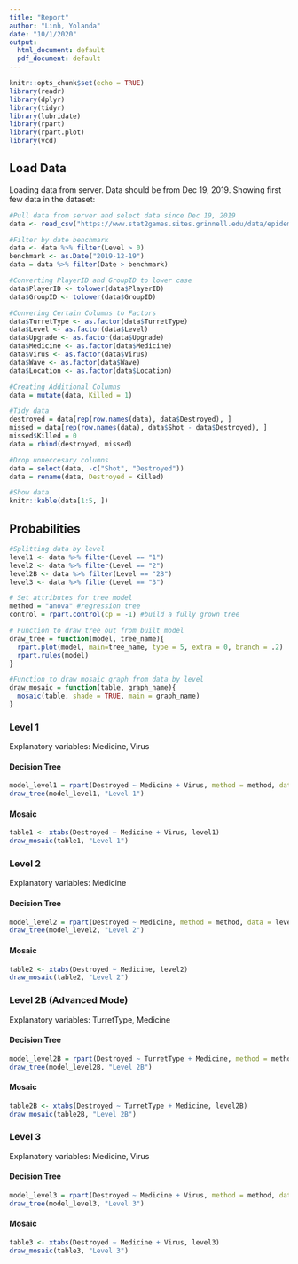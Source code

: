 ```yaml
---
title: "Report"
author: "Linh, Yolanda"
date: "10/1/2020"
output:
  html_document: default
  pdf_document: default
---
```


```r
knitr::opts_chunk$set(echo = TRUE)
library(readr)
library(dplyr)
library(tidyr)
library(lubridate)
library(rpart)
library(rpart.plot)
library(vcd)
```

## Load Data

Loading data from server. Data should be from Dec 19, 2019. Showing first few data in the dataset:

```r
#Pull data from server and select data since Dec 19, 2019
data <- read_csv("https://www.stat2games.sites.grinnell.edu/data/epidemic/getdata.php")
```

```r
#Filter by date benchmark
data <- data %>% filter(Level > 0)
benchmark <- as.Date("2019-12-19")
data = data %>% filter(Date > benchmark)

#Converting PlayerID and GroupID to lower case
data$PlayerID <- tolower(data$PlayerID)
data$GroupID <- tolower(data$GroupID)

#Convering Certain Columns to Factors
data$TurretType <- as.factor(data$TurretType)
data$Level <- as.factor(data$Level)
data$Upgrade <- as.factor(data$Upgrade)
data$Medicine <- as.factor(data$Medicine)
data$Virus <- as.factor(data$Virus)
data$Wave <- as.factor(data$Wave)
data$Location <- as.factor(data$Location)

#Creating Additional Columns
data = mutate(data, Killed = 1)

#Tidy data
destroyed = data[rep(row.names(data), data$Destroyed), ]
missed = data[rep(row.names(data), data$Shot - data$Destroyed), ]
missed$Killed = 0
data = rbind(destroyed, missed)

#Drop unneccesary columns
data = select(data, -c("Shot", "Destroyed"))
data = rename(data, Destroyed = Killed)

#Show data
knitr::kable(data[1:5, ])
```

## Probabilities

```r
#Splitting data by level
level1 <- data %>% filter(Level == "1")
level2 <- data %>% filter(Level == "2")
level2B <- data %>% filter(Level == "2B")
level3 <- data %>% filter(Level == "3")
```

```r
# Set attributes for tree model
method = "anova" #regression tree
control = rpart.control(cp = -1) #build a fully grown tree

# Function to draw tree out from built model
draw_tree = function(model, tree_name){
  rpart.plot(model, main=tree_name, type = 5, extra = 0, branch = .2)
  rpart.rules(model)
}

#Function to draw mosaic graph from data by level
draw_mosaic = function(table, graph_name){
  mosaic(table, shade = TRUE, main = graph_name)
}
```

### Level 1

Explanatory variables: Medicine, Virus

#### Decision Tree

```r
model_level1 = rpart(Destroyed ~ Medicine + Virus, method = method, data = level1, control = control)
draw_tree(model_level1, "Level 1")
```

#### Mosaic

```r
table1 <- xtabs(Destroyed ~ Medicine + Virus, level1)
draw_mosaic(table1, "Level 1")
```

### Level 2

Explanatory variables: Medicine

#### Decision Tree

```r
model_level2 = rpart(Destroyed ~ Medicine, method = method, data = level2, control = control)
draw_tree(model_level2, "Level 2")
```

#### Mosaic

```r
table2 <- xtabs(Destroyed ~ Medicine, level2)
draw_mosaic(table2, "Level 2")
```

### Level 2B (Advanced Mode)

Explanatory variables: TurretType, Medicine

#### Decision Tree

```r
model_level2B = rpart(Destroyed ~ TurretType + Medicine, method = method, data = level2B, control = control)
draw_tree(model_level2B, "Level 2B")
```

#### Mosaic

```r
table2B <- xtabs(Destroyed ~ TurretType + Medicine, level2B)
draw_mosaic(table2B, "Level 2B")
```

### Level 3

Explanatory variables: Medicine, Virus

#### Decision Tree

```r
model_level3 = rpart(Destroyed ~ Medicine + Virus, method = method, data = level3, control = control)
draw_tree(model_level3, "Level 3")
```

#### Mosaic

```r
table3 <- xtabs(Destroyed ~ Medicine + Virus, level3)
draw_mosaic(table3, "Level 3")
```
